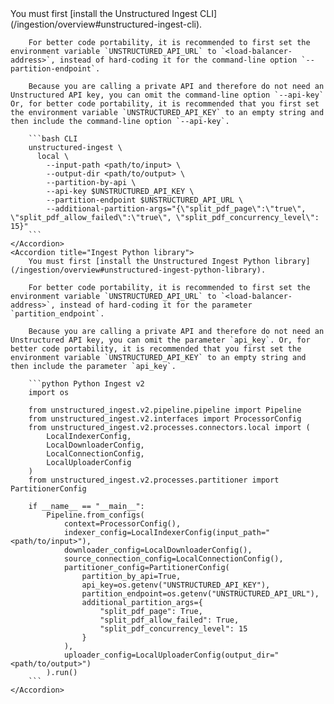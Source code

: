 <AccordionGroup>
    <Accordion title="Ingest CLI">
        You must first [install the Unstructured Ingest CLI](/ingestion/overview#unstructured-ingest-cli).

        For better code portability, it is recommended to first set the environment variable `UNSTRUCTURED_API_URL` to `<load-balancer-address>`, instead of hard-coding it for the command-line option `--partition-endpoint`.

        Because you are calling a private API and therefore do not need an Unstructured API key, you can omit the command-line option `--api-key` Or, for better code portability, it is recommended that you first set the environment variable `UNSTRUCTURED_API_KEY` to an empty string and then include the command-line option `--api-key`.
        
        ```bash CLI
        unstructured-ingest \
          local \
            --input-path <path/to/input> \
            --output-dir <path/to/output> \
            --partition-by-api \
            --api-key $UNSTRUCTURED_API_KEY \
            --partition-endpoint $UNSTRUCTURED_API_URL \
            --additional-partition-args="{\"split_pdf_page\":\"true\", \"split_pdf_allow_failed\":\"true\", \"split_pdf_concurrency_level\": 15}"
        ```
    </Accordion>
    <Accordion title="Ingest Python library">
        You must first [install the Unstructured Ingest Python library](/ingestion/overview#unstructured-ingest-python-library).

        For better code portability, it is recommended to first set the environment variable `UNSTRUCTURED_API_URL` to `<load-balancer-address>`, instead of hard-coding it for the parameter `partition_endpoint`.

        Because you are calling a private API and therefore do not need an Unstructured API key, you can omit the parameter `api_key`. Or, for better code portability, it is recommended that you first set the environment variable `UNSTRUCTURED_API_KEY` to an empty string and then include the parameter `api_key`.

        ```python Python Ingest v2
        import os

        from unstructured_ingest.v2.pipeline.pipeline import Pipeline
        from unstructured_ingest.v2.interfaces import ProcessorConfig
        from unstructured_ingest.v2.processes.connectors.local import (
            LocalIndexerConfig,
            LocalDownloaderConfig,
            LocalConnectionConfig,
            LocalUploaderConfig
        )
        from unstructured_ingest.v2.processes.partitioner import PartitionerConfig

        if __name__ == "__main__":
            Pipeline.from_configs(
                context=ProcessorConfig(),
                indexer_config=LocalIndexerConfig(input_path="<path/to/input>"),
                downloader_config=LocalDownloaderConfig(),
                source_connection_config=LocalConnectionConfig(),
                partitioner_config=PartitionerConfig(
                    partition_by_api=True,
                    api_key=os.getenv("UNSTRUCTURED_API_KEY"),
                    partition_endpoint=os.getenv("UNSTRUCTURED_API_URL"),
                    additional_partition_args={
                        "split_pdf_page": True,
                        "split_pdf_allow_failed": True,
                        "split_pdf_concurrency_level": 15
                    }
                ),
                uploader_config=LocalUploaderConfig(output_dir="<path/to/output>")
            ).run()
        ```
    </Accordion>
</AccordionGroup>